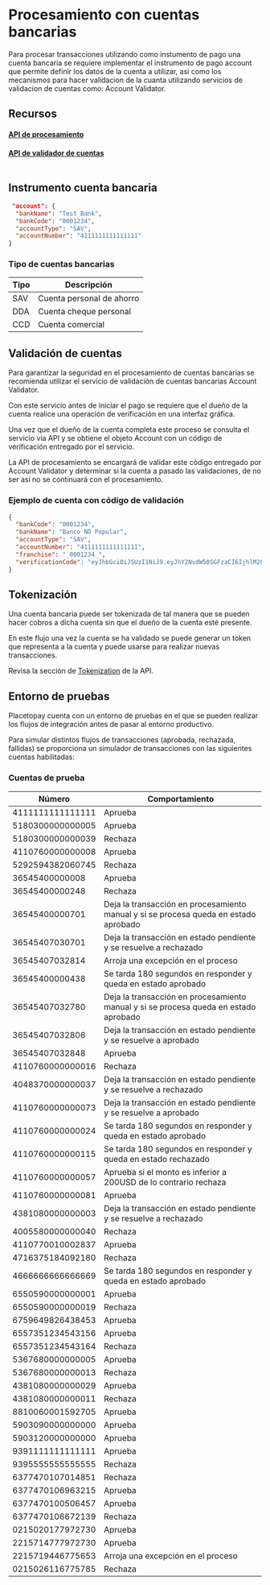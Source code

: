# Procesamiento con cuentas bancarias

 Para procesar transacciones utilizando como instumento de pago una cuenta bancaria se requiere implementar el instrumento de pago account que permite definir los datos de la cuenta a utilizar, asi como los mecanismos para hacer validacion de la cuanta utilizando servicios de validacion de cuentas como: Account Validator.


## Recursos

#### [API de procesamiento](/gateway/api/reference/transaction)
#### [API de validador de cuentas](https://placetopay-api.stoplight.io/docs/api-services-docs/jdb8phzpjfk7d-account-validator)

<pre>
</pre>

## Instrumento cuenta bancaria

```json
 "account": {
  "bankName": "Test Bank",
  "bankCode": "0001234",
  "accountType": "SAV",
  "accountNumber": "4111111111111111"
}
```

### Tipo de cuentas bancarias

Tipo | Descripción
---------|----------
 SAV | Cuenta personal de ahorro 
 DDA | Cuenta cheque personal 
 CCD | Cuenta comercial


##  Validación de cuentas 

Para garantizar la seguridad en el procesamiento de cuentas bancarias se recomienda utilizar el servicio de validación de cuentas bancarias Account Validator.

Con este servicio antes de iniciar el pago se requiere que el dueño de la cuenta realice una operación de verificación en una interfaz gráfica.

Una vez que el dueño de la cuenta completa este proceso se consulta el servicio via API y se obtiene el objeto Account con un código de verificación entregado por el servicio.

La API de procesamiento se encargará de validar este código entregado por Account Validator y determinar si la cuenta a pasado las validaciones, de no ser así no se continuará con el procesamiento.

### Ejemplo de cuenta con código de validación

```json
{
  "bankCode": "0001234",
  "bankName": "Banco NO Popular",
  "accountType": "SAV",
  "accountNumber": "4111111111111111",
  "franchise": "_0001234_",
  "verificationCode": "eyJhbGciOiJSUzI1NiJ9.eyJhY2NvdW50SGFzaCI6IjhlM2Q0NDg0ZjIwOTc2ODBmNDA4YzEyMmQ0ZjJiZTdiMDM3YTUzMzIzNmEwNTdmZjdjMzJhMDYwNjFkY2M5MTU0YmRmNGEyOTViNmE4MDUwMmE5N2RiYWFmZGU0YTE2ZmU1MDM0MTQzMTQ2MmFjY2I0N2I5MmIyN2I3MDM2YjQ4Iiwib25UZXN0IjpmYWxzZSwic2VydmljZSI6InBsYWlkIiwiZXhwIjoxNzEzNTYxMDE1fQ.FcEj-HRdf1V6Ypl8db5p7auI_6MTdMrGK34H2u3LeA0KBLzJHc86rFufRsdCqlRoCLc2TuKmxzWVin6QEMtqtxasoeMUqhXo81rhBtHEA0Flj_XNiAFhcP8IEn2dJV8-60oscvSfbVRBKN_5Lk3HqLWNqe0ECDJROWm9lXdYf2tZCukuMWPvVPc91Fg9kO2qHH1wrcc7G_JRdy09LQlAs_MS5_sLdEkFLsS5o5RxwNsknWUkUZuljMlz8Z8vd8GxKg7V5iaBh8r3djsQXJ_EFzk9XLv8P0Ca2MoQ9X1yEVa8HHEdRjlB9OKm7u7_1HyjqAKb_XwWYaRESHrAXC0opQ"
}
```

## Tokenización

Una cuenta bancaria puede ser tokenizada de tal manera que se pueden hacer cobros a dicha cuenta sin que el dueño de la cuenta esté presente.

En este flujo una vez la cuenta se ha validado se puede generar un token que representa a la cuenta y puede usarse para realizar nuevas transacciones.

Revisa la sección de  [Tokenization](/gateway/api/reference/tokenize) de la API.

## Entorno de pruebas

Placetopay cuenta con un entorno de pruebas en el que se pueden realizar los flujos de integración antes de pasar al entorno productivo.

Para simular distintos flujos de transacciones (aprobada, rechazada, fallidas) se proporciona un simulador de transacciones con las siguientes cuentas habilitadas:


### Cuentas de prueba

Número | Comportamiento
----------|---------
4111111111111111 | Aprueba
5180300000000005 | Aprueba
5180300000000039 | Rechaza
4110760000000008 | Aprueba
5292594382060745 | Rechaza
36545400000008 | Aprueba
36545400000248 | Rechaza
36545400000701 | Deja la transacción en procesamiento manual y si se procesa queda en estado aprobado
36545407030701 | Deja la transacción en estado pendiente y se resuelve a rechazado
36545407032814 | Arroja una excepción en el proceso
36545400000438 | Se tarda 180 segundos en responder y queda en estado aprobado
36545407032780 | Deja la transacción en procesamiento manual y si se procesa queda en estado aprobado
36545407032806 | Deja la transacción en estado pendiente y se resuelve a aprobado
36545407032848 | Aprueba
4110760000000016 | Rechaza
4048370000000037 | Deja la transacción en estado pendiente y se resuelve a rechazado
4110760000000073 | Deja la transacción en estado pendiente y se resuelve a aprobado
4110760000000024 | Se tarda 180 segundos en responder y queda en estado aprobado
4110760000000115 | Se tarda 180 segundos en responder y queda en estado rechazado
4110760000000057 | Aprueba si el monto es inferior a 200USD de lo contrario rechaza
4110760000000081 | Aprueba
4381080000000003 | Deja la transacción en estado pendiente y se resuelve a rechazado
4005580000000040 | Rechaza
4110770010002837 | Aprueba
4716375184092180 | Rechaza
4666666666666669 | Se tarda 180 segundos en responder y queda en estado aprobado
6550590000000001 | Aprueba
6550590000000019 | Rechaza
6759649826438453 | Aprueba
6557351234543156 | Aprueba
6557351234543164 | Rechaza
5367680000000005 | Aprueba
5367680000000013 | Rechaza
4381080000000029 | Aprueba
4381080000000011 | Rechaza
8810060001592705 | Aprueba
5903090000000000 | Aprueba
5903120000000000 | Aprueba
9391111111111111 | Aprueba
9395555555555555 | Rechaza
6377470107014851 | Rechaza
6377470106963215 | Aprueba
6377470100506457 | Aprueba
6377470106672139 | Rechaza
0215020177972730 | Aprueba
2215714777972730 | Aprueba
2215719446775653 | Arroja una excepción en el proceso
0215026116775785 | Rechaza